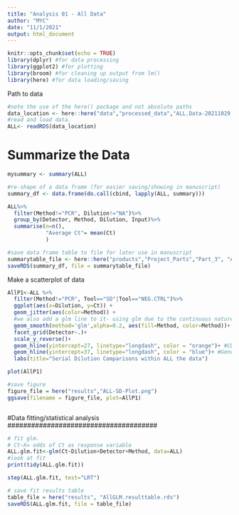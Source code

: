 ---
title: "Analysis 01 - All Data"
author: "MYC"
date: "11/1/2021"
output: html_document
---

```{r setup, include=FALSE}
knitr::opts_chunk$set(echo = TRUE)
library(dplyr) #for data processing
library(ggplot2) #for plotting
library(broom) #for cleaning up output from lm()
library(here) #for data loading/saving

```
Path to data
```{r Data}
#note the use of the here() package and not absolute paths
data_location <- here::here("data","processed_data","ALL.Data-20211029.rds")
#read and load data. 
ALL<- readRDS(data_location)
```

# Summarize the Data

```{r}
mysummary <- summary(ALL)
```

```{r}
#re-shape of a data frame (for easier saving/showing in manuscript)
summary_df <- data.frame(do.call(cbind, lapply(ALL, summary)))
```
```{r}
ALL%>%
  filter(Method!="PCR", Dilution!="NA")%>%
  group_by(Detector, Method, Dilution, Input)%>%
  summarise(n=n(),
            "Average Ct"= mean(Ct)
            )
```

```{r}
#save data frame table to file for later use in manuscript
summarytable_file <- here::here("products","Project_Parts","Part_3", "All.Summary.Table.rds")
saveRDS(summary_df, file = summarytable_file)
```

Make a scatterplot of data

```{r}
AllP1<-ALL %>% 
  filter(Method!="PCR", Tool=="SD"|Tool=="NEG.CTRL")%>%
  ggplot(aes(x=Dilution, y=Ct)) + 
  geom_jitter(aes(color=Method)) + 
  #we also add a glm line to it- using glm due to the continuous nature of the dilutions??
  geom_smooth(method='glm',alpha=0.2, aes(fill=Method, color=Method))+
  facet_grid(Detector~.)+
  scale_y_reverse()+
  geom_hline(yintercept=27, linetype="longdash", color = "orange")+ #CDC confirmed threshold
  geom_hline(yintercept=37, linetype="longdash", color = "blue")+ #General confirmed threshold
  labs(title="Serial Dilution Comparisons within ALL the data")

plot(AllP1)
```

```{r}
#save figure
figure_file = here("results","ALL-SD-Plot.png")
ggsave(filename = figure_file, plot=AllP1) 
```

```{r ALL Data fit and stat analysis}

```
######################################
#Data fitting/statistical analysis
######################################
```{r}
# fit glm.
# Ct~X= odds of Ct as response variable
ALL.glm.fit<-glm(Ct~Dilution+Detector+Method, data=ALL)
#look at fit
print(tidy(ALL.glm.fit))

step(ALL.glm.fit, test="LRT")
```
```{r}
# save fit results table  
table_file = here("results", "AllGLM.resulttable.rds")
saveRDS(ALL.glm.fit, file = table_file)

```




